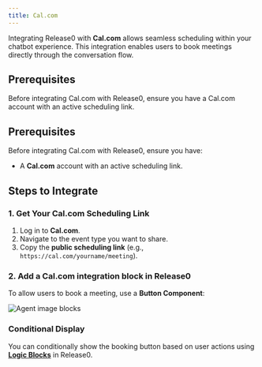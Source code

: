 ```yaml
---
title: Cal.com
---
```

Integrating Release0 with **Cal.com** allows seamless scheduling within your chatbot experience. This integration enables users to book meetings directly through the conversation flow.

## Prerequisites

Before integrating Cal.com with Release0, ensure you have a Cal.com account with an active scheduling link.


## Prerequisites
Before integrating Cal.com with Release0, ensure you have:

- A **Cal.com** account with an active scheduling link.

## Steps to Integrate

### 1. Get Your Cal.com Scheduling Link
1. Log in to **Cal.com**.
2. Navigate to the event type you want to share.
3. Copy the **public scheduling link** (e.g., `https://cal.com/yourname/meeting`).

### 2. Add a Cal.com integration block in Release0
To allow users to book a meeting, use a **Button Component**:

<Frame style={{ maxWidth: '600px' }}>
  <img src="/images/blocks/integrations/cal.com.png" alt="Agent image blocks" />
</Frame>


### Conditional Display
You can conditionally show the booking button based on user actions using  **[Logic Blocks](../logic/condition.mdx)** in Release0.